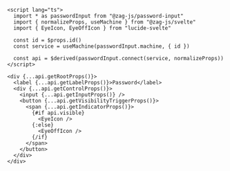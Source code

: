 ```svelte
<script lang="ts">
  import * as passwordInput from "@zag-js/password-input"
  import { normalizeProps, useMachine } from "@zag-js/svelte"
  import { EyeIcon, EyeOffIcon } from "lucide-svelte"

  const id = $props.id()
  const service = useMachine(passwordInput.machine, { id })

  const api = $derived(passwordInput.connect(service, normalizeProps))
</script>

<div {...api.getRootProps()}>
  <label {...api.getLabelProps()}>Password</label>
  <div {...api.getControlProps()}>
    <input {...api.getInputProps()} />
    <button {...api.getVisibilityTriggerProps()}>
      <span {...api.getIndicatorProps()}>
        {#if api.visible}
          <EyeIcon />
        {:else}
          <EyeOffIcon />
        {/if}
      </span>
    </button>
  </div>
</div>
```
